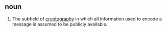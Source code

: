 == noun ==

# The subfield of [[cryptography]] in which all information used to encode a message is assumed to be publicly available.